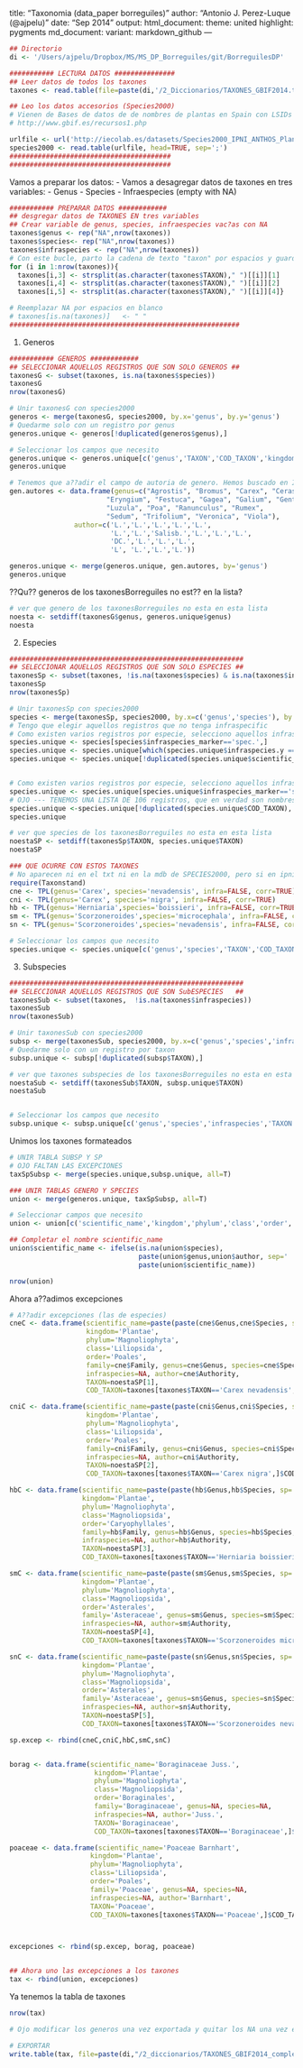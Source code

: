 title: "Taxonomia (data_paper borreguiles)"
author: "Antonio J. Perez-Luque (@ajpelu)"
date: "Sep 2014"
output:
  html_document:
    theme: united
    highlight: pygments
  md_document:
    variant: markdown_github
---

```r
## Directorio 
di <- '/Users/ajpelu/Dropbox/MS/MS_DP_Borreguiles/git/BorreguilesDP'
```

```r
########### LECTURA DATOS ###############
## Leer datos de todos los taxones
taxones <- read.table(file=paste(di,'/2_Diccionarios/TAXONES_GBIF2014.txt', sep=''),head=TRUE,sep='\t')

## Leo los datos accesorios (Species2000)
# Vienen de Bases de datos de de nombres de plantas en Spain con LSIDs
# http://www.gbif.es/recursos1.php

urlfile <- url('http://iecolab.es/datasets/Species2000_IPNI_ANTHOS_Plant_Names_LSID_GBIF_2012.txt')
species2000 <- read.table(urlfile, head=TRUE, sep=';')
########################################
########################################
```

Vamos a preparar los datos: 
- Vamos a desagregar datos de taxones en tres variables: 
  - Genus
  - Species
  - Infraespecies (empty with NA)
```r
########### PREPARAR DATOS ############
## desgregar datos de TAXONES EN tres variables
## Crear variable de genus, species, infraespecies vac?as con NA
taxones$genus <- rep("NA",nrow(taxones))
taxones$species<- rep("NA",nrow(taxones))
taxones$infraspecies <- rep("NA",nrow(taxones))
# Con este bucle, parto la cadena de texto "taxon" por espacios y guardo los resultados de los split en cada una de las rows del data.frame  
for (i in 1:nrow(taxones)){ 
  taxones[i,3] <- strsplit(as.character(taxones$TAXON)," ")[[i]][1]
  taxones[i,4] <- strsplit(as.character(taxones$TAXON)," ")[[i]][2]
  taxones[i,5] <- strsplit(as.character(taxones$TAXON)," ")[[i]][4]}

# Reemplazar NA por espacios en blanco
# taxones[is.na(taxones)]   <- " " 
#########################################################
```


1. Generos

```r
########### GENEROS ############
## SELECCIONAR AQUELLOS REGISTROS QUE SON SOLO GENEROS ##
taxonesG <- subset(taxones, is.na(taxones$species))
taxonesG 
nrow(taxonesG)
```

```r
# Unir taxonesG con species2000
generos <- merge(taxonesG, species2000, by.x='genus', by.y='genus')
# Quedarme solo con un registro por genus
generos.unique <- generos[!duplicated(generos$genus),]

# Seleccionar los campos que necesito
generos.unique <- generos.unique[c('genus','TAXON','COD_TAXON','kingdom','phylum','class','order','family')]
generos.unique

# Tenemos que a??adir el campo de autoria de genero. Hemos buscado en IPNI
gen.autores <- data.frame(genus=c("Agrostis", "Bromus", "Carex", "Cerastium", "Epilobium", 
                        "Eryngium", "Festuca", "Gagea", "Galium", "Gentiana", "Juncus", 
                        "Luzula", "Poa", "Ranunculus", "Rumex", 
                        "Sedum", "Trifolium", "Veronica", "Viola"),
                author=c('L.','L.','L.','L.','L.',
                         'L.','L.','Salisb.','L.','L.','L.',
                         'DC.','L.','L.','L.',
                         'L', 'L.','L.','L.'))

generos.unique <- merge(generos.unique, gen.autores, by='genus')
generos.unique 
```

??Qu?? generos de los taxonesBorreguiles no est?? en la lista? 
```r
# ver que genero de los taxonesBorreguiles no esta en esta lista
noesta <- setdiff(taxonesG$genus, generos.unique$genus)
noesta
```

2. Especies
```r
##########################################################
## SELECCIONAR AQUELLOS REGISTROS QUE SON SOLO ESPECIES ##
taxonesSp <- subset(taxones, !is.na(taxones$species) & is.na(taxones$infraspecies))
taxonesSp 
nrow(taxonesSp)

# Unir taxonesSp con species2000
species <- merge(taxonesSp, species2000, by.x=c('genus','species'), by.y=c('genus','species'))
# Tengo que elegir aquellos registros que no tenga infraspecific
# Como existen varios registros por especie, selecciono aquellos infraspecies_marker=='spec.'
species.unique <- species[species$infraspecies_marker=='spec.',]
species.unique <- species.unique[which(species.unique$infraspecies.y ==''),]
species.unique <- species.unique[!duplicated(species.unique$scientific_name),]


# Como existen varios registros por especie, selecciono aquellos infraspecies_marker=='spec.'
species.unique <- species.unique[species.unique$infraspecies_marker=='spec.',]
# OJO --- TENEMOS UNA LISTA DE 106 registros, que en verdad son nombres de la misma planta, que hacemos?? --> agregar
species.unique <-species.unique[!duplicated(species.unique$COD_TAXON), ] 
species.unique

# ver que species de los taxonesBorreguiles no esta en esta lista
noestaSP <- setdiff(taxonesSp$TAXON, species.unique$TAXON)
noestaSP

### QUE OCURRE CON ESTOS TAXONES
# No aparecen ni en el txt ni en la mdb de SPECIES2000, pero si en ipni, en TPL
require(Taxonstand)
cne <- TPL(genus='Carex', species='nevadensis', infra=FALSE, corr=TRUE)
cni <- TPL(genus='Carex', species='nigra', infra=FALSE, corr=TRUE)
hb <- TPL(genus='Herniaria',species='boissieri', infra=FALSE, corr=TRUE)
sm <- TPL(genus='Scorzoneroides',species='microcephala', infra=FALSE, corr=TRUE)
sn <- TPL(genus='Scorzoneroides',species='nevadensis', infra=FALSE, corr=TRUE)

# Seleccionar los campos que necesito
species.unique <- species.unique[c('genus','species','TAXON','COD_TAXON','scientific_name','author','kingdom','phylum','class','order','family')]
```

3. Subspecies 
```r
##########################################################
## SELECCIONAR AQUELLOS REGISTROS QUE SON SubESPECIES   ##
taxonesSub <- subset(taxones,  !is.na(taxones$infraspecies))
taxonesSub
nrow(taxonesSub)

# Unir taxonesSub con species2000
subsp <- merge(taxonesSub, species2000, by.x=c('genus','species','infraspecies'), by.y=c('genus','species','infraspecies'))
# Quedarme solo con un registro por taxon
subsp.unique <- subsp[!duplicated(subsp$TAXON),]

# ver que taxones subspecies de los taxonesBorreguiles no esta en esta lista
noestaSub <- setdiff(taxonesSub$TAXON, subsp.unique$TAXON)
noestaSub


# Seleccionar los campos que necesito
subsp.unique <- subsp.unique[c('genus','species','infraspecies','TAXON','COD_TAXON','scientific_name','author','kingdom','phylum','class','order','family')]
```

Unimos los taxones formateados
```r
# UNIR TABLA SUBSP Y SP 
# OJO FALTAN LAS EXCEPCIONES 
taxSpSubsp <- merge(species.unique,subsp.unique, all=T)

### UNIR TABLAS GENERO Y SPECIES
union <- merge(generos.unique, taxSpSubsp, all=T)

# Seleccionar campos que necesito
union <- union[c('scientific_name','kingdom','phylum','class','order','family','genus','species','infraspecies','author','TAXON','COD_TAXON')]

## Completar el nombre scientific_name
union$scientific_name <- ifelse(is.na(union$species), 
                                paste(union$genus,union$author, sep=' '),
                                paste(union$scientific_name))

nrow(union)
```

Ahora a??adimos excepciones
```r
# A??adir excepciones (las de especies)
cneC <- data.frame(scientific_name=paste(paste(cne$Genus,cne$Species, sp=''), cne$Authority, sep=''), 
                   kingdom='Plantae', 
                   phylum='Magnoliophyta', 
                   class='Liliopsida', 
                   order='Poales', 
                   family=cne$Family, genus=cne$Genus, species=cne$Species, 
                   infraspecies=NA, author=cne$Authority, 
                   TAXON=noestaSP[1],
                   COD_TAXON=taxones[taxones$TAXON=='Carex nevadensis',]$COD_TAXON)

cniC <- data.frame(scientific_name=paste(paste(cni$Genus,cni$Species, sp=''), cni$Authority, sep=''), 
                   kingdom='Plantae', 
                   phylum='Magnoliophyta', 
                   class='Liliopsida', 
                   order='Poales', 
                   family=cni$Family, genus=cni$Genus, species=cni$Species, 
                   infraspecies=NA, author=cni$Authority, 
                   TAXON=noestaSP[2],
                   COD_TAXON=taxones[taxones$TAXON=='Carex nigra',]$COD_TAXON)

hbC <- data.frame(scientific_name=paste(paste(hb$Genus,hb$Species, sp=''), hb$Authority, sep=''), 
                  kingdom='Plantae', 
                  phylum='Magnoliophyta', 
                  class='Magnoliopsida', 
                  order='Caryophyllales', 
                  family=hb$Family, genus=hb$Genus, species=hb$Species, 
                  infraspecies=NA, author=hb$Authority, 
                  TAXON=noestaSP[3],
                  COD_TAXON=taxones[taxones$TAXON=='Herniaria boissieri',]$COD_TAXON)

smC <- data.frame(scientific_name=paste(paste(sm$Genus,sm$Species, sp=''), sm$Authority, sep=''), 
                  kingdom='Plantae', 
                  phylum='Magnoliophyta', 
                  class='Magnoliopsida', 
                  order='Asterales', 
                  family='Asteraceae', genus=sm$Genus, species=sm$Species, 
                  infraspecies=NA, author=sm$Authority, 
                  TAXON=noestaSP[4],
                  COD_TAXON=taxones[taxones$TAXON=='Scorzoneroides microcephala',]$COD_TAXON)

snC <- data.frame(scientific_name=paste(paste(sn$Genus,sn$Species, sp=''), sn$Authority, sep=''), 
                  kingdom='Plantae', 
                  phylum='Magnoliophyta', 
                  class='Magnoliopsida', 
                  order='Asterales', 
                  family='Asteraceae', genus=sn$Genus, species=sn$Species, 
                  infraspecies=NA, author=sn$Authority, 
                  TAXON=noestaSP[5],
                  COD_TAXON=taxones[taxones$TAXON=='Scorzoneroides nevadensis',]$COD_TAXON)

sp.excep <- rbind(cneC,cniC,hbC,smC,snC)


borag <- data.frame(scientific_name='Boraginaceae Juss.', 
                     kingdom='Plantae', 
                     phylum='Magnoliophyta', 
                     class='Magnoliopsida', 
                     order='Boraginales', 
                     family='Boraginaceae', genus=NA, species=NA, 
                     infraspecies=NA, author='Juss.', 
                     TAXON='Boraginaceae',
                     COD_TAXON=taxones[taxones$TAXON=='Boraginaceae',]$COD_TAXON)

poaceae <- data.frame(scientific_name='Poaceae Barnhart', 
                    kingdom='Plantae', 
                    phylum='Magnoliophyta', 
                    class='Liliopsida', 
                    order='Poales', 
                    family='Poaceae', genus=NA, species=NA, 
                    infraspecies=NA, author='Barnhart', 
                    TAXON='Poaceae',
                    COD_TAXON=taxones[taxones$TAXON=='Poaceae',]$COD_TAXON)



excepciones <- rbind(sp.excep, borag, poaceae)


## Ahora uno las excepciones a los taxones
tax <- rbind(union, excepciones)
```

Ya tenemos la tabla de taxones
```r
nrow(tax)

# Ojo modificar los generos una vez exportada y quitar los NA una vez exportados 

# EXPORTAR
write.table(tax, file=paste(di,"/2_diccionarios/TAXONES_GBIF2014_completos.txt", sep=""), sep=";", row.names=FALSE)
```
